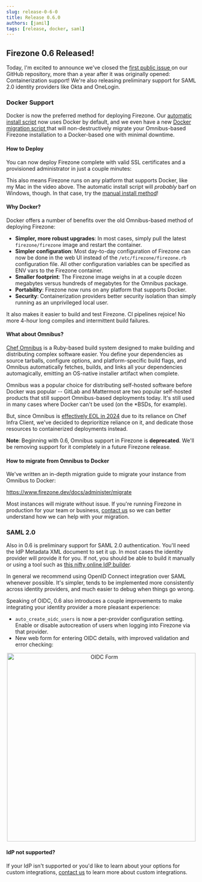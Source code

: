 ```yaml
---
slug: release-0-6-0
title: Release 0.6.0
authors: [jamil]
tags: [release, docker, saml]
---
```


## Firezone 0.6 Released!

Today, I'm excited to announce we've closed the
[first public issue ](https://github.com/firezone/firezone/issues/260) on our
GitHub repository, more than a year after it was originally opened:
Containerization support! We're also releasing preliminary support for SAML 2.0
identity providers like Okta and OneLogin.

### Docker Support

Docker is now the preferred method for deploying Firezone. Our
[ automatic install script](https://raw.githubusercontent.com/firezone/firezone/master/scripts/docker_install.sh)
now uses Docker by default, and we even have a new
[Docker migration script ](https://raw.githubusercontent.com/firezone/firezone/master/scripts/docker_migrate.sh)
that will non-destructively migrate your Omnibus-based Firezone installation to
a Docker-based one with minimal downtime.

#### How to Deploy

You can now deploy Firezone complete with valid SSL certificates and a
provisioned administrator in just a couple minutes:

<AsciinemaPlayer
  src="https://asciinema.org/a/530197.cast"
  autoplay={true}
  rows={30}
  idleTimeLimit={3}
  preload={true}
/>

This also means Firezone runs on any platform that supports Docker, like my Mac
in the video above. The automatic install script will _probably_ barf on
Windows, though. In that case, try the
[manual install method](/docs/deploy/docker/#option-2-manual-install)!

#### Why Docker?

Docker offers a number of benefits over the old Omnibus-based method of
deploying Firezone:

- **Simpler, more robust upgrades**: In most cases, simply pull the latest
  `firezone/firezone` image and restart the container.
- **Simpler configuration**: Most day-to-day configuration of Firezone can now
  be done in the web UI instead of the `/etc/firezone/firezone.rb` configuration
  file. All other configuration variables can be specified as ENV vars to the
  Firezone container.
- **Smaller footprint**: The Firezone image weighs in at a couple dozen
  megabytes versus hundreds of megabytes for the Omnibus package.
- **Portability**: Firezone now runs on any platform that supports Docker.
- **Security**: Containerization providers better security isolation than simply
  running as an unprivileged local user.

It also makes it easier to build and test Firezone. CI pipelines rejoice! No
more 4-hour long compiles and intermittent build failures.

#### What about Omnibus?

[Chef Omnibus](https://github.com/chef/omnibus) is a Ruby-based build system
designed to make building and distributing complex software easier. You define
your dependencies as source tarballs, configure options, and platform-specific
build flags, and Omnibus automatically fetches, builds, and links all your
dependencies automagically, emitting an OS-native installer artifact when
complete.

Omnibus was a popular choice for distributing self-hosted software before Docker
was popular -- GitLab and Mattermost are two popular self-hosted products that
still support Omnibus-based deployments today. It's still used in many cases
where Docker can't be used (on the \*BSDs, for example).

But, since Omnibus is [effectively EOL in 2024](https://docs.chef.io/versions/)
due to its reliance on Chef Infra Client, we've decided to deprioritize reliance
on it, and dedicate those resources to containerized deployments instead.

**Note**: Beginning with 0.6, Omnibus support in Firezone is **deprecated**.
We'll be removing support for it completely in a future Firezone release.

#### How to migrate from Omnibus to Docker

We've written an in-depth migration guide to migrate your instance from Omnibus
to Docker:

https://www.firezone.dev/docs/administer/migrate

Most instances will migrate without issue. If you're running Firezone in
production for your team or business, [contact us](/contact/sales) so we can
better understand how we can help with your migration.

### SAML 2.0

Also in 0.6 is preliminary support for SAML 2.0 authentication. You'll need the
IdP Metadata XML document to set it up. In most cases the identity provider will
provide it for you. If not, you should be able to build it manually or using a
tool such as
[this nifty online IdP builder](https://www.samltool.com/idp_metadata.php).

In general we recommend using OpenID Connect integration over SAML whenever
possible. It's simpler, tends to be implemented more consistently across
identity providers, and much easier to debug when things go wrong.

Speaking of OIDC, 0.6 also introduces a couple improvements to make integrating
your identity provider a more pleasant experience:

- `auto_create_oidc_users` is now a per-provider configuration setting. Enable
  or disable autocreation of users when logging into Firezone via that provider.
- New web form for entering OIDC details, with improved validation and error
  checking:

<center>
  <img
    width="500"
    src="https://user-images.githubusercontent.com/167144/196735853-b2c8d505-285f-40ac-9d73-4b568358c5c3.png"
    alt="OIDC Form"
  />
</center>

#### IdP not supported?

If your IdP isn't supported or you'd like to learn about your options for custom
integrations, [contact us](/contact/sales) to learn more about custom
integrations.
